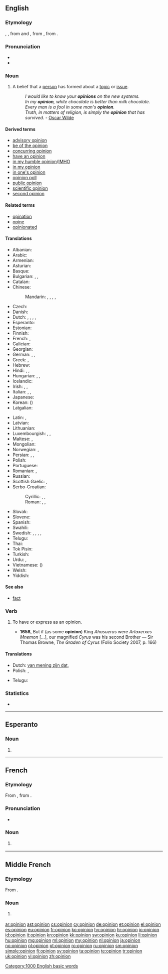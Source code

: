 {{also|opinión}}
==English==

===Etymology===
{{etyl|enm|en}} {{term|opinion|lang=enm}}, {{term|opinioun|lang=enm}}, from {{etyl|xno|en}} and {{etyl|frm|en}} {{term|opinion|lang=frm}}<!--note, have to specify a language here to avoid a self-link-->, from {{etyl|la|en}} {{term|opinio|lang=la}}, from {{term|opinor||to opine|lang=la}}.

===Pronunciation===
* {{IPA|/əˈpɪnjən/}}
* {{audio|en-us-opinion.ogg|Audio (US)}}

===Noun===
{{en-noun}}

# A belief that a [[person]] has formed about a [[topic]] or [[issue]].
#: ''I would like to know your '''opinions''' on the new systems.''
#: ''In my '''opinion''', white chocolate is better than milk chocolate.''
#: ''Every man is a fool in some man's '''opinion'''.''
#: ''Truth, in matters of religion, is simply the '''opinion''' that has survived.'' - [[w:Oscar Wilde|Oscar Wilde]]

====Derived terms====
* [[advisory opinion]]
* [[be of the opinion]]
* [[concurring opinion]]
* [[have an opinion]]
* [[in my humble opinion]]/[[IMHO]]
* [[in my opinion]]
* [[in one's opinion]]
* [[opinion poll]]
* [[public opinion]]
* [[scientific opinion]]
* [[second opinion]]

====Related terms====
* [[opination]]
* [[opine]]
* [[opinionated]]

====Translations====
{{trans-top|thought a person has formed about a topic}}
* Albanian: {{t-|sq|mendim}}
* Arabic: {{t-|ar|رأي|m|tr=raa'i}}
* Armenian: {{t-|hy|կարծիք|tr=karçik'}}
* Asturian: {{t+|ast|opinión|f}}
* Basque: {{t-|eu|iritzi}}
* Bulgarian: {{t+|bg|мнение|n|tr=mnenie}}, {{t+|bg|възглед|m|tr=vǎzgled}}, {{t+|bg|схващане|n|tr=sxvaštane}}
* Catalan: {{t-|ca|opinió|f}}
* Chinese:
*: Mandarin: {{t-|cmn|意見|sc=Hani}}, {{t-|cmn|意见|tr=yìjiàn|sc=Hani}}, {{t-|cmn|看法|tr=kànfǎ|sc=Hani}}, {{t-|cmn|見解|sc=Hani}}, {{t-|cmn|见解|tr=jiànjiě|sc=Hani}}
* Czech: {{t+|cs|názor|m}}
* Danish: {{t-|da|opinion}}
* Dutch: {{t+|nl|mening|f}}, {{t+|nl|opinie|f}}, {{t+|nl|visie|f}}, {{t+|nl|zienswijze|f}}, {{t+|nl|gedachte|f}}
* Esperanto: {{t-|eo|opinio}}
* Estonian: {{t-|et|arvamus}}
* Finnish: {{t+|fi|mielipide}}
* French: {{t+|fr|avis|m}}, {{t+|fr|opinion|f}}
* Galician: {{t-|gl|opinión|f}}
* Georgian: {{t+|ka|აზრი|tr=azri|sc=Geor}}
* German: {{t+|de|Meinung|f}}, {{t+|de|Ansicht|f}}, {{t+|de|Anschauung|f}}
* Greek: {{t+|el|γνώμη|f}}, {{t+|el|άποψη|f}}
* Hebrew: {{t-|he|דיעה|f}}
* Hindi: {{t-|hi|विचार|m|tr=vicār}}, {{t-|hi|राय|f|tr=rāy}}, {{t-|hi|ख़याल|m|tr=xayāl|sc=Deva}}
* Hungarian: {{t+|hu|vélemény}}, {{t+|hu|nézet}}, {{t+|hu|szakvélemény}}
* Icelandic: {{t-|is|álit}}
* Irish: {{t+|ga|tuairim}}, {{t-|ga|meas|m}}, {{t+|ga|barúil|f}}
* Italian: {{t+|it|opinione|f}}, {{t+|it|concetto|m}}, {{t+|it|parere}}
* Japanese: {{t+|ja|意見|tr=いけん, iken}}
* Korean: {{t+|ko|의견|tr=uigyeon|sc=Hang}} ({{t+|ko|意見|sc=Hani}})
* Latgalian: {{tø|ltg|redzīņs|m}}
{{trans-mid}}
* Latin: {{t-|la|opinio|f}}, {{t-|la|iudicium|n}}
* Latvian: {{t-|lv|doma|f}}
* Lithuanian: {{t+|lt|nuomonė|f}}
* Luxembourgish: {{t+|lb|Meenung|f}}, {{t-|lb|Avis|m}}, {{t-|lb|Usiicht|f}}
* Maltese: {{t-|mt|fehma|f}}, {{t-|mt|opinjoni|f}}
* Mongolian: {{t-|mn|санал|tr=sanal}}
* Norwegian: {{t+|no|mening}}, {{t-|no|synspunkt|n}}
* Persian: {{t+|fa|نظر|tr=nazar}}, {{t+|fa|عقیده|tr=aqide}}, {{t+|fa|رأی|tr=rā’i}}
* Polish: {{t+|pl|opinia|f}}
* Portuguese: {{t+|pt|opinião|f}}
* Romanian: {{t-|ro|părere|f}}, {{t-|ro|opinie|f}}
* Russian: {{t+|ru|мнение|n|tr=mnénije}}
* Scottish Gaelic: {{t-|gd|barail|f}}, {{t-|gd|beachd|m}}
* Serbo-Croatian:
*: Cyrillic: {{t-|sh|мишљење|n|sc=Cyrl}}, {{t-|sh|мнење|n|sc=Cyrl}}, {{t-|sh|назор|m|sc=Cyrl}}
*: Roman: {{t-|sh|mišljenje|n}}, {{t-|sh|mnenje|n}}, {{t-|sh|nazor|m}}
* Slovak: {{t-|sk|názor|m}}
* Slovene: {{t-|sl|mnenje|n}}
* Spanish: {{t+|es|opinión|f}}
* Swahili: {{t+|sw|oni}}
* Swedish: {{t+|sv|mening|c}}, {{t+|sv|uppfattning|c}}, {{t+|sv|omdöme|n}}, {{t+|sv|tycke|n}}, {{t+|sv|åsikt|c}}
* Telugu: {{t-|te|అభిప్రయము|tr=abhiprayamu|sc=Telu}}
* Thai: {{t-|th|ความเห็น|tr=kwaam hĕn}}
* Tok Pisin: {{t-|tpi|tingting}}
* Turkish: {{t+|tr|görüş}}
* Urdu: {{t-|ur|رائے|f|tr=rāy}}, {{t-|ur|خیال|m|tr=xayāl|sc=ur-Arab}}
* Vietnamese: {{t+|vi|ý kiến}} ({{t-|vi|意見|sc=Hani}})
* Welsh: {{t+|cy|barn}}
* Yiddish: {{t-|yi|מיינונג|f|tr=meynung}}
{{trans-bottom}}

====See also====
* [[fact]]

===Verb===
{{en-verb}}

# {{context|transitive|archaic|lang=en}} To have or express as an opinion.
#* '''1658''', But if (as some '''opinion''') King ''Ahasuerus'' were ''Artaxerxes Mnemon'' [...], our magnified ''Cyrus'' was his second Brother — Sir Thomas Browne, ''The Graden of Cyrus'' (Folio Society 2007, p. 166)

====Translations====
{{trans-top|have or express as an opinion}}
* Dutch: [[van mening zijn dat]], {{t-|nl|opiniëren}}
* Polish: {{t-|pl|opiniować}}, {{t-|pl|wydawać opinię}}
{{trans-mid}}
* Telugu: {{t-|te|ఆభిప్రాయపడుట|tr=abhiprayapaduta|sc=Telu}}
{{trans-bottom}}

===Statistics===
* {{rank|wind|drew|strength|596|opinion|according|walked|office}}

[[Category:1000 English basic words]]

----

==Esperanto==

===Noun===
{{head|eo|noun form|g=s}}

# {{eo-form of|opini|on}}

----

==French==

===Etymology===
From {{etyl|frm|fr}} {{term|opinion|lang=frm}}, from {{etyl|la|fr}} {{term|opinio|opīniō|lang=la}}.

===Pronunciation===
* {{audio|Fr-opinion.ogg|Audio}}

===Noun===
{{fr-noun|f}}

# {{l|en|opinion}} {{gloss|thought, estimation}}

----

==Middle French==

===Etymology===
From {{etyl|la|frm}} {{term|opinio|opīniō|lang=la}}.

===Noun===
{{frm-noun|f}}

# {{l|en|opinion}} {{gloss|thought, estimation}}

[[ar:opinion]]
[[ast:opinion]]
[[cs:opinion]]
[[cy:opinion]]
[[de:opinion]]
[[et:opinion]]
[[el:opinion]]
[[es:opinion]]
[[eu:opinion]]
[[fr:opinion]]
[[ko:opinion]]
[[hy:opinion]]
[[hr:opinion]]
[[io:opinion]]
[[id:opinion]]
[[it:opinion]]
[[kn:opinion]]
[[kk:opinion]]
[[sw:opinion]]
[[ku:opinion]]
[[li:opinion]]
[[hu:opinion]]
[[mg:opinion]]
[[ml:opinion]]
[[my:opinion]]
[[nl:opinion]]
[[ja:opinion]]
[[no:opinion]]
[[pl:opinion]]
[[pt:opinion]]
[[ro:opinion]]
[[ru:opinion]]
[[sm:opinion]]
[[simple:opinion]]
[[fi:opinion]]
[[sv:opinion]]
[[ta:opinion]]
[[te:opinion]]
[[tr:opinion]]
[[uk:opinion]]
[[vi:opinion]]
[[zh:opinion]]